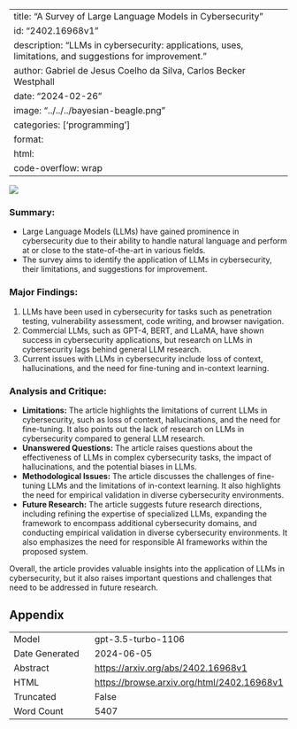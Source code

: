 
---
title: "A Survey of Large Language Models in Cybersecurity"
id: "2402.16968v1"
description: "LLMs in cybersecurity: applications, uses, limitations, and suggestions for improvement."
author: Gabriel de Jesus Coelho da Silva, Carlos Becker Westphall
date: "2024-02-26"
image: "../../../bayesian-beagle.png"
categories: ['programming']
format:
  html:
    code-overflow: wrap
---

![](../../../bayesian-beagle.png)

### **Summary:**
- Large Language Models (LLMs) have gained prominence in cybersecurity due to their ability to handle natural language and perform at or close to the state-of-the-art in various fields.
- The survey aims to identify the application of LLMs in cybersecurity, their limitations, and suggestions for improvement.

### **Major Findings:**
1. LLMs have been used in cybersecurity for tasks such as penetration testing, vulnerability assessment, code writing, and browser navigation.
2. Commercial LLMs, such as GPT-4, BERT, and LLaMA, have shown success in cybersecurity applications, but research on LLMs in cybersecurity lags behind general LLM research.
3. Current issues with LLMs in cybersecurity include loss of context, hallucinations, and the need for fine-tuning and in-context learning.

### **Analysis and Critique:**
- **Limitations:** The article highlights the limitations of current LLMs in cybersecurity, such as loss of context, hallucinations, and the need for fine-tuning. It also points out the lack of research on LLMs in cybersecurity compared to general LLM research.
- **Unanswered Questions:** The article raises questions about the effectiveness of LLMs in complex cybersecurity tasks, the impact of hallucinations, and the potential biases in LLMs.
- **Methodological Issues:** The article discusses the challenges of fine-tuning LLMs and the limitations of in-context learning. It also highlights the need for empirical validation in diverse cybersecurity environments.
- **Future Research:** The article suggests future research directions, including refining the expertise of specialized LLMs, expanding the framework to encompass additional cybersecurity domains, and conducting empirical validation in diverse cybersecurity environments. It also emphasizes the need for responsible AI frameworks within the proposed system.

Overall, the article provides valuable insights into the application of LLMs in cybersecurity, but it also raises important questions and challenges that need to be addressed in future research.

## Appendix

|          |          |
|----------|----------|
| Model     | gpt-3.5-turbo-1106       |
| Date Generated     | 2024-06-05       |
| Abstract | [https://arxiv.org/abs/2402.16968v1](https://arxiv.org/abs/2402.16968v1)        |
| HTML     | [https://browse.arxiv.org/html/2402.16968v1](https://browse.arxiv.org/html/2402.16968v1)       |
| Truncated       | False       |
| Word Count       | 5407       |